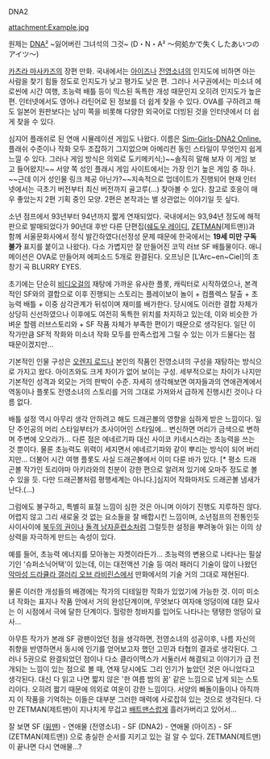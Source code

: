 DNA2

attachment:Example.jpg

원제는 [[DNA²]] ~잃어버린 그녀석의 그것~ 
(D・N・A² ～何処かで失くしたあいつのアイツ～)

[[카츠라 마사카즈]]의 장편 만화. 국내에서는 [[아이즈]]나 [[전영소녀]]의 인지도에 비하면 아는 사람을 찾기 힘들 정도로 인지도가 낮고 평가도 낮은 편. 그러나 서구권에서는 미소녀 에로씬에 시간 여행, 초능력 배틀 등이 믹스된 독특한 개성 때문인지 오히려 인지도가 높은 편. 인터넷에서도 영어나 라틴어로 된 정보를 더 쉽게 찾을 수 있다. OVA를 구하려고 해도 일본어 원판보다는 남미 쪽을 비롯해 다양한 외국어로 더빙된 것을 인터넷에서 더 쉽게 찾을 수 있다. 

심지어 플래쉬로 된 연애 시뮬레이션 게임도 나왔다. 이름은 [http://www.newgrounds.com/portal/view/594476 Sim-Girls-DNA2 Online.] 플래쉬 수준이나 작화 모두 조잡하기 그지없으며 아메리컨 동인 스타일이 무엇인지 쉽게 느낄 수 있다. 그러나 게임 방식은 의외로 도키메키식;)~~솔직히 말해 보자 이 게임 보고 들어왔지!~~ 서양 쪽 성인 플래시 게임 사이트에서는 가장 인기 높은 게임 중 하나. ~~근데 이거 성인물 링크 제공 아닌가?~~지속적으로 업데이트가 진행되어 현재 인터넷에서는 극초기 버전부터 최신 버전까지 골고루(...) 찾아볼 수 있다. 참고로 호응이 매우 좋았는지 2편 기획 중인 모양. 2편은 본작과는 별 상관없는 이야기일 듯 싶다.

소년 점프에서 93년부터 94년까지 짧게 연재되었다. 국내에서는 93,94년 정도에 해적판으로 발매되었다가 90년대 후반 다른 단편집([[쉐도우 레이디]], [[ZETMAN]](제트맨))과 함께 서울문화사에서 정식 발간하였다(선정성 문제 때문에 한국에서는 '''19세 미만 구독 불가''' 표지를 붙이고 나왔다). 다소 가볍지만 잘 만들어진 코믹 러브 SF 배틀물이다. 애니메이션은 OVA로 만들어져 에피소드 5개로 완결된다. 오프닝은 [L'Arc~en~Ciel]의 초창기 곡 BLURRY EYES.

{{{#!html
<object width="560" height="400"><param name="movie" value="http://www.youtube.com/v/YC8j7vQvpzY&hl=ko_KR"></param><param name="allowFullScreen" value="true"></param><param name="allowscriptaccess" value="always"></param><embed src="http://www.youtube.com/v/YC8j7vQvpzY&hl=ko&fs=1" type="application/x-shockwave-flash" allowscriptaccess="always" allowfullscreen="true" width="560" height="400"></embed></object>}}}

초기에는 단순히 [[비디오걸]]의 재탕에 가까운 유사한 플롯, 캐릭터로 시작하였으나, 본격적인 SF와의 결합으로 이후 진행되는 스토리는 플레이보이 놀이 + 컴플렉스 탈출 + 초능력 배틀 + 이중 삼각관계가 뒤섞이며 재미를 배가한다. 당시에도 이러한 결합 자체가 상당히 신선하였으나 이후에도 여전히 독특한 위치를 차지하고 있는데, 이와 비슷한 가벼운 할렘 러브스토리와 + SF 작품 자체가 부족한 편이기 때문으로 생각된다. 일단 이 작가만큼 SF적 작화와 미소녀 작화 모두를 만족스럽게 그릴 수 있는 이가 드물다는 점 때문이겠지만...

기본적인 인물 구성은 [[오렌지 로드]]나 본인의 작품인 전영소녀의 구성을 재탕하는 방식으로 가지고 왔다. 아이즈와도 크게 차이가 없어 보이는 구성. 세부적으로는 차이가 나지만 기본적인 성격과 외모는 거의 판박이 수준. 자세히 생각해보면 여자들과의 연애관계에서 역동이나 플롯도 전영소녀의 스토리를 거의 그대로 가져와서 급하게 진행시킨 것이나 다름 없다.

배틀 설정 역시 아무리 생각 안하려고 해도 드래곤볼의 영향을 심하게 받은 느낌이다. 일단 주인공의 머리 스타일부터가 초사이어인 스타일에... 변신하면 머리가 금색으로 변하며 주변에 오오라가... 다른 점은 에네르기파 대신 사이코 키네시스라는 초능력을 쓰는 것 뿐이다. 물론 초능력도 위력이 세지면서 에네르기파와 같이 뿌리는 방식이 되어 버리지만... 더불어 시간 여행 플롯도 사실 드래곤볼에서 이미 다룬 바가 있다. [* 평소 드래곤볼 작가인 토리야마 아키라와의 친분이 강한 편으로 알려져 있기에 오마주 정도로 볼 수 있을 듯. 다만 드래곤볼처럼 평행세계는 아니다.]심지어 작화마저도 드래곤볼 냄새가 난다.(...)

그럼에도 불구하고, 특별히 표절 느낌이 심한 것은 아니며 이야기 진행도 지루하진 않다. 어렵지 않고 그리 새로울 것 없는 요소들을 잘 배합시킨 느낌이며, 소년점프의 전통인듯 사이사이에 [[북두의 권]]이나 [[돌격 남자훈련소]]처럼 그럴듯한 설정을 뿌려놓아 읽는 이의 상상력을 자극하게 만드는 속성이 있다. 

예를 들어, 초능력 에너지를 모아놓는 자켓이라든가... 초능력의 변용으로 나타나는 필살기인 '슈퍼소닉어택'이 있는데, 이는 대전액션 기술 등 여러 패러디 기술이 많이 나왔던 [[악마성 드라큘라 갤러리 오브 라비린스]]에서 만화에서의 기술 거의 그대로 재현된다.

물론 이러한 개성들의 배경에는 작가의 디테일한 작화가 있었기에 가능한 것. 이미 미소녀 작화는 표지나 작품 안에서 거의 완성단계이며, 무엇보다 여자애 엉덩이에 대한 묘사는 이 시점에서 극에 달한 단계이다. 헐렁한 청바지를 입어도 나타나는 탱탱한 엉덩이 묘사...

아무튼 작가가 본래 SF 광팬이었던 점을 생각하면, 전영소녀의 성공이후, 나름 자신의 취향을 반영하면서 동시에 인기를 얻어보고자 했던 고민과 타협의 결과로 생각된다. 그러나 5권으로 완결되었던 점이나 다소 클라이맥스가 서둘러서 해결되고 이야기가 급 전개되는 느낌이 있는 점으로 볼 때, 연재 당시에도 그리 인기가 높았던 것은 아니었다고 생각된다. 대신 다 읽고 나면 짧지 않은 '한 여름 밤의 꿈' 같은 느낌으로 남게 되는 스토리이다. 오히려 짧기 때문에 의외로 여운이 강한 느낌이다. 서양의 빠돌이들이나 아직까지 이 작품을 기억하는 이들은 대부분 그러한 매력에 사로잡혀 있는 것으로 생각된다. 다만 ZETMAN(제트맨)이 지나치게 무겁고 [[배트맨]]스럽게 흘러가버리고 있어서...

잘 보면 SF ([[윙맨]]) - 연애물 (전영소녀) - SF (DNA2) - 연애물 (아이즈) - SF (ZETMAN(제트맨))
으로 충실한 순서를 지키고 있는 걸 알 수 있다. ZETMAN(제트맨)이 끝나면 다시 연애물...? 


